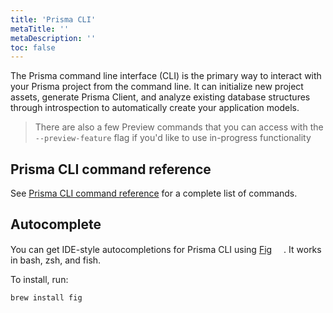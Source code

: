 ```yaml
---
title: 'Prisma CLI'
metaTitle: ''
metaDescription: ''
toc: false
---
```


<TopBlock>

The Prisma command line interface (CLI) is the primary way to interact with your Prisma project from the command line. It can initialize new project assets, generate Prisma Client, and analyze existing database structures through introspection to automatically create your application models.

> There are also a few Preview commands that you can access with the `--preview-feature` flag if you'd like to use in-progress functionality

</TopBlock>

## Prisma CLI command reference

See [Prisma CLI command reference](/reference/api-reference/command-reference) <span class="api"></span> for a complete list of commands.

## Autocomplete

You can get IDE-style autocompletions for Prisma CLI using [Fig](https://fig.io/) <a href="https://fig.io/" target="_blank"><img src="https://fig.io/badges/Logo.svg" width="15" height="15"/></a>. It works in bash, zsh, and fish.

To install, run:

```shell
brew install fig
```
